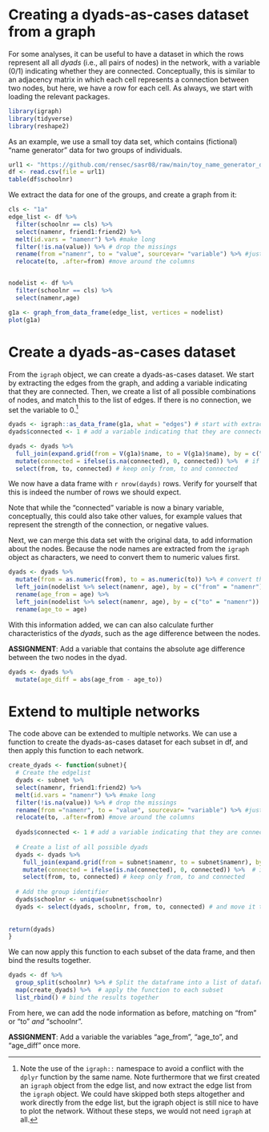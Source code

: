 # Creating a dyads-as-cases dataset from a graph

For some analyses, it can be useful to have a dataset in which the rows represent all all *dyads* (i.e., all pairs of nodes) in the network, with a variable (0/1) indicating whether they are connected. Conceptually, this is similar to an adjacency matrix in which each cell represents a connection between two nodes, but here, we have a row for each cell. As always, we start with loading the relevant packages.

```r
library(igraph)
library(tidyverse)
library(reshape2)
```

As an example, we use a small toy data set, which contains (fictional) "name generator" data for two groups of individuals.

```r
url1 <- "https://github.com/rensec/sasr08/raw/main/toy_name_generator_data.csv"
df <- read.csv(file = url1)
table(df$schoolnr)

```

We extract the data for one of the groups, and create a graph from it:

```r
cls <- "1a"
edge_list <- df %>% 
  filter(schoolnr == cls) %>% 
  select(namenr, friend1:friend2) %>% 
  melt(id.vars = "namenr") %>% #make long
  filter(!is.na(value)) %>% # drop the missings
  rename(from ="namenr", to = "value", sourcevar= "variable") %>% #just nice for interpretation
  relocate(to, .after=from) #move around the columns


nodelist <- df %>% 
  filter(schoolnr == cls) %>% 
  select(namenr,age)

g1a <- graph_from_data_frame(edge_list, vertices = nodelist)
plot(g1a)

```

# Create a dyads-as-cases dataset

From the `igraph` object, we can create a dyads-as-cases dataset. We start by extracting the edges from the graph, and adding a variable indicating that they are connected. Then, we create a list of all possible combinations of nodes, and match this to the list of edges. If there is no connection, we set the variable to 0.[^dyads-as-cases-1]

[^dyads-as-cases-1]: Note the use of the `igraph::` namespace to avoid a conflict with the `dplyr` function by the same name. Note furthermore that we first created an `igraph` object from the edge list, and now extract the edge list from the `igraph` object. We could have skipped both steps altogether and work directly from the edge list, but the igraph object is still nice to have to plot the network. Without these steps, we would not need `igraph` at all.

```r
dyads <- igraph::as_data_frame(g1a, what = "edges") # start with extracting all edges from the graph object 
dyads$connected <- 1 # add a variable indicating that they are connected

dyads <- dyads %>% 
  full_join(expand.grid(from = V(g1a)$name, to = V(g1a)$name), by = c("from", "to")) %>% # create a list of all combinations of nodes, and match this to whether they are connected
  mutate(connected = ifelse(is.na(connected), 0, connected)) %>%  # if there is no connection, set connected to 0
  select(from, to, connected) # keep only from, to and connected

```

We now have a data frame with `r nrow(dayds)` rows. Verify for yourself that this is indeed the number of rows we should expect.

Note that while the "connected" variable is now a binary variable, conceptually, this could also take other values, for example values that represent the strength of the connection, or negative values.

Next, we can merge this data set with the original data, to add information about the nodes. Because the node names are extracted from the `igraph` object as characters, we need to convert them to numeric values first.

```r
dyads <- dyads %>%
  mutate(from = as.numeric(from), to = as.numeric(to)) %>% # convert the node names to numeric) 
  left_join(nodelist %>% select(namenr, age), by = c("from" = "namenr")) %>% 
  rename(age_from = age) %>% 
  left_join(nodelist %>% select(namenr, age), by = c("to" = "namenr")) %>% 
  rename(age_to = age)
```

With this information added, we can can also calculate further characteristics of the *dyads*, such as the age difference between the nodes.

**ASSIGNMENT**: Add a variable that contains the absolute age difference between the two nodes in the dyad.

```r
dyads <- dyads %>% 
  mutate(age_diff = abs(age_from - age_to))
```

# Extend to multiple networks

The code above can be extended to multiple networks. We can use a function to create the dyads-as-cases dataset for each subset in df, and then apply this function to each network.
```r
create_dyads <- function(subnet){
  # Create the edgelist
  dyads <- subnet %>% 
  select(namenr, friend1:friend2) %>% 
  melt(id.vars = "namenr") %>% #make long
  filter(!is.na(value)) %>% # drop the missings
  rename(from ="namenr", to = "value", sourcevar= "variable") %>% #just nice for interpretation
  relocate(to, .after=from) #move around the columns
  
  dyads$connected <- 1 # add a variable indicating that they are connected
  
  # Create a list of all possible dyads
  dyads <- dyads %>% 
    full_join(expand.grid(from = subnet$namenr, to = subnet$namenr), by = c("from", "to")) %>% # create a list of all combinations of nodes, and match this to whether they are connected
    mutate(connected = ifelse(is.na(connected), 0, connected)) %>%  # if there is no connection, set connected to 0
    select(from, to, connected) # keep only from, to and connected
  
  # Add the group identifier
  dyads$schoolnr <- unique(subnet$schoolnr)
  dyads <- select(dyads, schoolnr, from, to, connected) # and move it to the front for convenience
  
  
return(dyads)
}
```

We can now apply this function to each subset of the data frame, and then bind the results together.
```r
dyads <- df %>% 
  group_split(schoolnr) %>% # Split the dataframe into a list of dataframes, one for each value of schoolnr
  map(create_dyads) %>%  # apply the function to each subset
  list_rbind() # bind the results together
```

From here, we can add the node information as before, matching on "from"  or "to" *and* "schoolnr".

**ASSIGNMENT**: Add a variable the variables "age_from",  "age_to", and "age_diff" once more.

